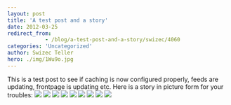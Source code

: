 ```yaml
---
layout: post
title: 'A test post and a story'
date: 2012-03-25
redirect_from: 
            - /blog/a-test-post-and-a-story/swizec/4060
categories: 'Uncategorized'
author: Swizec Teller
hero: ./img/1Wu9o.jpg
---
```

This is a test post to see if caching is now configured properly, feeds are updating, frontpage is updating etc. Here is a story in picture form for your troubles: ![](./img/1Wu9o.jpg) ![](./img/JwBpr.jpg) ![](./img/pqdJE.jpg) ![](./img/pqdJE.jpg) ![](./img/inrvE.jpg) ![](./img/BIfCA.jpg) ![](./img/1jcHO.jpg) ![](./img/vQTVj.jpg) ![](./img/4MfTV.jpg)